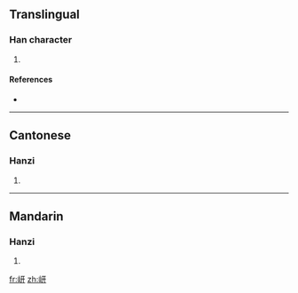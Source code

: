 ==Translingual==

===Han character===
{{Han char|rn=46|rad=山|as=06|sn=9|four=2174<sub>0</sub>|canj=山一廿 (UMT)}}

# {{defn|Han|sort=山06}}

====References====
* {{Han ref|kx=0308.190|dkj=07930|dj=0608.010|hdz=10762.080|uh=5C8D|ud=23693|bh=CAC0|bd=51904}}

----

==Cantonese==

===Hanzi===
{{yue-hanzi|jyut=|y=hin1}}

# {{defn|Cantonese}}

----

==Mandarin==

===Hanzi===
{{cmn-hanzi|pin=[[qiān]] ([[qian1]])|wg=ch'ien<sup>1</sup>}}

# {{defn|Mandarin}}

[[fr:岍]]
[[zh:岍]]